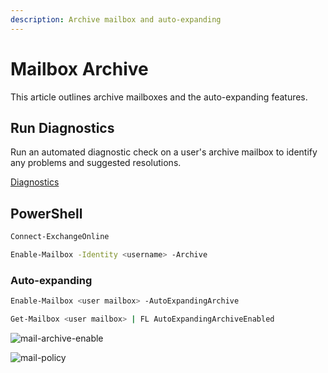 ```yaml
---
description: Archive mailbox and auto-expanding
---
```


# Mailbox Archive

This article outlines archive mailboxes and the auto-expanding features.

## Run Diagnostics

Run an automated diagnostic check on a user's archive mailbox to identify any problems and suggested resolutions.

<div>
  <a class="button button--outline button--primary" href="https://aka.ms/PillarArchiveMailbox" target="_blank"><FAIcon icon="fa-brands fa-windows" size="2x"/> Diagnostics</a>
</div>

## PowerShell


```sh
Connect-ExchangeOnline 
```

```sh
Enable-Mailbox -Identity <username> -Archive
```
### Auto-expanding

```sh
Enable-Mailbox <user mailbox> -AutoExpandingArchive
```

```sh
Get-Mailbox <user mailbox> | FL AutoExpandingArchiveEnabled
```
![mail-archive-enable](/img/troubleshooting/mail-archive-enable.png)


![mail-policy](/img/troubleshooting/mail-policy.png)